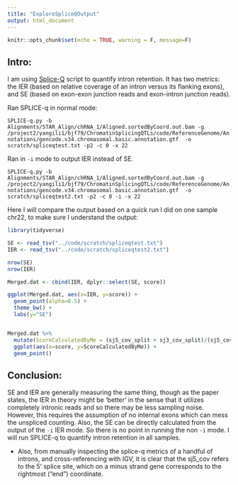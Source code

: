 ```yaml
---
title: "ExploreSpliceQOutput"
output: html_document
---
```


```r
knitr::opts_chunk$set(echo = TRUE, warning = F, message=F)
```

## Intro:

I am using [Splice-Q](https://bmcbioinformatics.biomedcentral.com/articles/10.1186/s12859-021-04282-6) script to quantify intron retention. It has two metrics: the IER (based on relative coverage of an intron versus its flanking exons), and SE (based on exon-exon junction reads and exon-intron junction reads).


Ran SPLICE-q in normal mode:

`SPLICE-q.py -b Alignments/STAR_Align/chRNA_1/Aligned.sortedByCoord.out.bam -g /project2/yangili1/bjf79/ChromatinSplicingQTLs/code/ReferenceGenome/Annotations/gencode.v34.chromasomal.basic.annotation.gtf  -o scratch/spliceqtest.txt -p2 -c 0 -x 22`


Ran in `-i` mode to output IER instead of SE.

`SPLICE-q.py -b Alignments/STAR_Align/chRNA_1/Aligned.sortedByCoord.out.bam -g /project2/yangili1/bjf79/ChromatinSplicingQTLs/code/ReferenceGenome/Annotations/gencode.v34.chromasomal.basic.annotation.gtf  -o scratch/spliceqtest2.txt -p2 -c 0 -i -x 22`

Here I will compare the output based on a quick run I did on one sample chr22, to make sure I understand the output:

```r
library(tidyverse)

SE <- read_tsv("../code/scratch/spliceqtest.txt")
IER <- read_tsv("../code/scratch/spliceqtest2.txt")

nrow(SE)
nrow(IER)

Merged.dat <- cbind(IER, dplyr::select(SE, score))

ggplot(Merged.dat, aes(x=IER, y=score)) +
  geom_point(alpha=0.5) +
  theme_bw() +
  labs(y="SE")


Merged.dat %>%
  mutate(ScoreCalculatedByMe = (sj5_cov_split + sj3_cov_split)/(sj5_cov_nonsplit+sj5_cov_split+sj3_cov_nonsplit+sj3_cov_split)) %>%
  ggplot(aes(x=score, y=ScoreCalculatedByMe)) +
  geom_point()
```

## Conclusion:

SE and IER are generally measuring the same thing, though as the paper states, the IER in theory might be 'better' in the sense that it utilizes completely intronic reads and so there may be less sampling noise. However, this requires the assumption of no internal exons which can mess the unspliced counting. Also, the SE can be directly calculated from the output of the `-i` IER mode. So there is no point in running the non `-i` mode. I will run SPLICE-q to quantify intron retention in all samples.

- Also, from manually inspecting the splice-q metrics of a handful of introns, and cross-referencing with IGV, it is clear that the sj5_cov refers to the 5' splice site, which on a minus strand gene corresponds to the rightmost ("end") coordinate.
